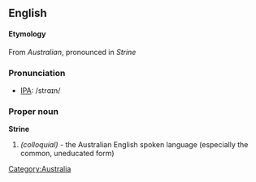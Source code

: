 ==English==
====Etymology====
From ''Australian'', pronounced in ''Strine''
[[Category:Australia]]
===Pronunciation===
*[[International Phonetic Alphabet|IPA]]: /strɑɪn/
===Proper noun===
'''Strine'''
#''(colloquial)'' - the Australian English spoken language (especially the common, uneducated form)